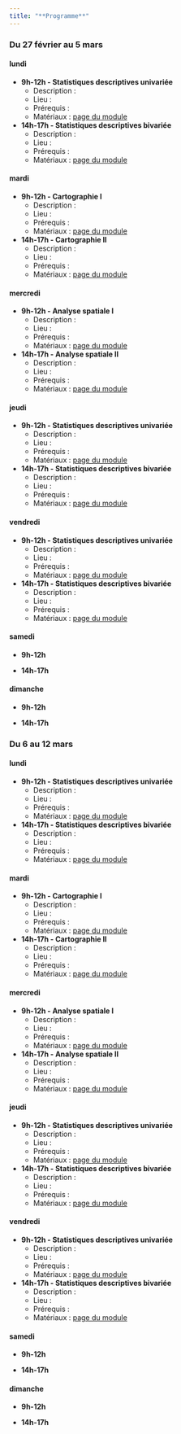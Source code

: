 ```yaml
---
title: "**Programme**"
---
```





### Du 27 février au 5 mars

::: panel-tabset
#### **lundi**

-   **9h-12h - Statistiques descriptives univariée**
    -   Description :
    -   Lieu :
    -   Prérequis :
    -   Matériaux : [page du module](modules/stat_uni.qmd)
-   **14h-17h - Statistiques descriptives bivariée**
    -   Description :
    -   Lieu :
    -   Prérequis :
    -   Matériaux : [page du module](modules/stat_biv.qmd)

#### **mardi**

-   **9h-12h - Cartographie I**
    -   Description :
    -   Lieu :
    -   Prérequis :
    -   Matériaux : [page du module](modules/cartographie_1.qmd)
-   **14h-17h - Cartographie II**
    -   Description :
    -   Lieu :
    -   Prérequis :
    -   Matériaux : [page du module](modules/cartographie_1.qmd)

#### **mercredi**

-   **9h-12h - Analyse spatiale I**
    -   Description :
    -   Lieu :
    -   Prérequis :
    -   Matériaux : [page du module](modules/analyse_spatiale.qmd)
-   **14h-17h - Analyse spatiale II**
    -   Description :
    -   Lieu :
    -   Prérequis :
    -   Matériaux : [page du module](modules/analyse_spatiale.qmd)

#### **jeudi**

-   **9h-12h - Statistiques descriptives univariée**
    -   Description :
    -   Lieu :
    -   Prérequis :
    -   Matériaux : [page du module](modules/stat_uni.qmd)
-   **14h-17h - Statistiques descriptives bivariée**
    -   Description :
    -   Lieu :
    -   Prérequis :
    -   Matériaux : [page du module](modules/stat_biv.qmd)

#### **vendredi**

-   **9h-12h - Statistiques descriptives univariée**
    -   Description :
    -   Lieu :
    -   Prérequis :
    -   Matériaux : [page du module](modules/stat_uni.qmd)
-   **14h-17h - Statistiques descriptives bivariée**
    -   Description :
    -   Lieu :
    -   Prérequis :
    -   Matériaux : [page du module](modules/stat_biv.qmd)

#### **samedi**

-   **9h-12h**

-   **14h-17h**

#### **dimanche**

-   **9h-12h**

-   **14h-17h**
:::

### Du 6 au 12 mars

::: panel-tabset
#### **lundi**

-   **9h-12h - Statistiques descriptives univariée**
    -   Description :
    -   Lieu :
    -   Prérequis :
    -   Matériaux : [page du module](modules/stat_uni.qmd)
-   **14h-17h - Statistiques descriptives bivariée**
    -   Description :
    -   Lieu :
    -   Prérequis :
    -   Matériaux : [page du module](modules/stat_biv.qmd)

#### **mardi**

-   **9h-12h - Cartographie I**
    -   Description :
    -   Lieu :
    -   Prérequis :
    -   Matériaux : [page du module](modules/cartographie_1.qmd)
-   **14h-17h - Cartographie II**
    -   Description :
    -   Lieu :
    -   Prérequis :
    -   Matériaux : [page du module](modules/cartographie_1.qmd)

#### **mercredi**

-   **9h-12h - Analyse spatiale I**
    -   Description :
    -   Lieu :
    -   Prérequis :
    -   Matériaux : [page du module](modules/analyse_spatiale.qmd)
-   **14h-17h - Analyse spatiale II**
    -   Description :
    -   Lieu :
    -   Prérequis :
    -   Matériaux : [page du module](modules/analyse_spatiale.qmd)

#### **jeudi**

-   **9h-12h - Statistiques descriptives univariée**
    -   Description :
    -   Lieu :
    -   Prérequis :
    -   Matériaux : [page du module](modules/stat_uni.qmd)
-   **14h-17h - Statistiques descriptives bivariée**
    -   Description :
    -   Lieu :
    -   Prérequis :
    -   Matériaux : [page du module](modules/stat_biv.qmd)

#### **vendredi**

-   **9h-12h - Statistiques descriptives univariée**
    -   Description :
    -   Lieu :
    -   Prérequis :
    -   Matériaux : [page du module](modules/stat_uni.qmd)
-   **14h-17h - Statistiques descriptives bivariée**
    -   Description :
    -   Lieu :
    -   Prérequis :
    -   Matériaux : [page du module](modules/stat_biv.qmd)

#### **samedi**

-   **9h-12h**

-   **14h-17h**

#### **dimanche**

-   **9h-12h**

-   **14h-17h**
:::